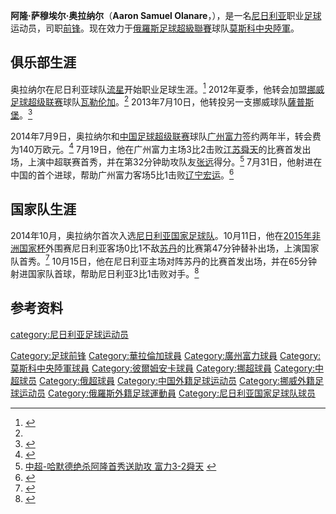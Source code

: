 {{Infobox football biography
| name        = 阿隆·萨穆埃尔<br>Aaron Samuel
| image       = Aaron Samuel Olanare 2016.jpg
| fullname    = Aaron Samuel Olanare
| height      = {{height|m=1.89}}
| birth_date  = {{birth date and age|1994|6|4|df=y}}
| birth_place = [[尼日利亚|尼日利亚]][[哈科特港|哈科特港]]
| currentclub = [[莫斯科中央陸軍足球俱樂部|莫斯科中央陸軍]]
| clubnumber  = 99
| position    = [[前锋_(足球)|前锋]]
| youthyears1 = 
| youthclubs1 = 
| years1      = {{0|0000}}–2012 
| years2      = 2012–2013 
| years3      = 2013–2014 
| years4      = 2014–2017
| years5      = 2016
| years6      = 2017-
| clubs1      = [[流星足球俱乐部|流星]] 
| clubs2      = [[華拉倫加足球會|瓦勒伦加]] 
| clubs3      = [[薩普斯堡足球俱樂部|薩普斯堡]] 
| clubs4      = [[广州富力足球俱乐部|广州富力]]
| clubs5      = → [[莫斯科中央陸軍足球俱樂部|莫斯科中央陸軍]] (外借)
| clubs6      = [[莫斯科中央陸軍足球俱樂部|莫斯科中央陸軍]] 
| caps1       =    | goals1 = 
| caps2       = 15 | goals2 = 1 
| caps3       = 26 | goals3 = 10 
| caps4       = 34 | goals4 = 15
| caps5       = 7  | goals5 = 2
| caps6       = 0  | goals6 = 0
| nationalyears1 = 2014– | nationalteam1  = [[尼日利亚国家足球队|尼日利亚]]
| nationalcaps1  = 2 | nationalgoals1 = 1
| club-update            = 2014年10月7日
| nationalteam-update    = 2014年10月15日
}}
'''阿隆·萨穆埃尔·奥拉纳尔'''（'''Aaron Samuel Olanare'''，{{bd|1994年|6月4日|||Olanare, Aaron}}），是一名[[尼日利亚|尼日利亚]]职业[[足球|足球]]运动员，司职[[前锋_(足球)|前锋]]。现在效力于[[俄羅斯足球超級聯賽|俄羅斯足球超級聯賽]]球队[[莫斯科中央陸軍足球俱樂部|莫斯科中央陸軍]]。

==俱乐部生涯==
奥拉纳尔在尼日利亚球队[[流星足球俱乐部|流星]]开始职业足球生涯。<ref>{{cite web |url=http://www.altomfotball.no/element.do?cmd=player&personId=274076&tournamentId=1&seasonId=335&teamId=314&useFullUrl=false |language=Norwegian |title=Aaron Samuel Olanare |work=altomfotball.no |publisher=TV 2 |accessdate=10 July 2013 |archive-date=2017-07-16 |archive-url=https://web.archive.org/web/20170716214257/http://www.altomfotball.no/element.do?cmd=player&personId=274076&tournamentId=1&seasonId=335&teamId=314&useFullUrl=false |dead-url=no }}</ref> 2012年夏季，他转会加盟[[挪威足球超级联赛|挪威足球超级联赛]]球队[[華拉倫加足球會|瓦勒伦加]]。<ref name="signing" /> 2013年7月10日，他转投另一支挪威球队[[薩普斯堡足球俱樂部|薩普斯堡]]。<ref name="signing">{{cite news|title=Aaron Samuel klar for Sarpsborg 08|url=http://www.sarpsborg08.no/news/article/1h00izxeyl9hq1trapucc2dylm/title/aaron-samuel-klar-for-sarpsborg-08|accessdate=10 July 2013|work=Sarpsborg08.no|date=10 July 2013|language=Norwegian|deadurl=yes|archiveurl=https://web.archive.org/web/20141024095335/http://www.sarpsborg08.no/news/article/1h00izxeyl9hq1trapucc2dylm/title/aaron-samuel-klar-for-sarpsborg-08|archivedate=2014-10-24}}</ref> 

2014年7月9日，奥拉纳尔和[[中国足球超级联赛|中国足球超级联赛]]球队[[广州富力足球俱乐部|广州富力]]签约两年半，转会费为140万欧元。<ref>{{cite web|title=Official : Guangzhou R&F Unveil Aaron Samuel, Handed Jersey Number 25 Worn By|url=http://www.allnigeriasoccer.com/read_news.php?nid=12586|website=http://www.allnigeriasoccer.com|publisher=All Nigeria Soccer|accessdate=9 July 2014|archive-date=2020-09-27|archive-url=https://web.archive.org/web/20200927155543/https://www.allnigeriasoccer.com/read_news.php?nid=12586|dead-url=no}}</ref> 7月19日，他在广州富力主场3比2击败[[江苏舜天足球俱乐部|江苏舜天]]的比赛首发出场，上演中超联赛首秀，并在第32分钟助攻队友[[张远_(足球运动员)|张远]]得分。<ref>[http://sports.21cn.com/gzrffc/news/a/2014/0719/22/27847916.shtml 中超-哈默德绝杀阿隆首秀送助攻 富力3-2舜天] {{webarchive|url=https://web.archive.org/web/20141030212036/http://sports.21cn.com/gzrffc/news/a/2014/0719/22/27847916.shtml |date=2014-10-30 }}</ref> 7月31日，他射进在中国的首个进球，帮助广州富力客场5比1击败[[辽宁足球俱乐部|辽宁宏运]]。<ref>{{Cite web |url=http://sports.163.com/14/0731/22/A2H0VCDG00051C89.html |title=实录-朴钟佑世界波阿隆首球 富力客场5-1灭辽足 |access-date=2014-10-24 |archive-date=2018-12-16 |archive-url=https://web.archive.org/web/20181216210846/http://sports.163.com/14/0731/22/A2H0VCDG00051C89.html |dead-url=no }}</ref> 

==国家队生涯==
2014年10月，奥拉纳尔首次入选[[尼日利亚国家足球队|尼日利亚国家足球队]]。10月11日，他在[[2015年非洲国家杯|2015年非洲国家杯]]外围赛尼日利亚客场0比1不敌[[苏丹国家足球队|苏丹]]的比赛第47分钟替补出场，上演国家队首秀。<ref>{{Cite web |url=http://www.cafonline.com/en-us/competitions/can2015qualificationmorocco/MatchDetails?MatchId=Dv68RUzRsy4P0PvESsp%2btWpY%2fJQb3%2fGu6q871uENV2VfbwRZEng59lKqhJJLZ6Ds |title=Sudan 1 - 0 Nigeria |access-date=2014-10-24 |archive-date=2016-04-01 |archive-url=https://web.archive.org/web/20160401085419/http://www.cafonline.com/en-us/competitions/can2015qualificationmorocco/MatchDetails?MatchId=Dv68RUzRsy4P0PvESsp%2BtWpY%2FJQb3%2FGu6q871uENV2VfbwRZEng59lKqhJJLZ6Ds |dead-url=no }}</ref> 10月15日，他在尼日利亚主场对阵苏丹的比赛首发出场，并在65分钟射进国家队首球，帮助尼日利亚3比1击败对手。<ref>{{Cite web |url=http://www.cafonline.com/en-us/competitions/can2015qualificationmorocco/MatchDetails?MatchId=%2fHySmxwYL4Nj895eYt5beU1zz8WSJ6PcnBLb4z6iLmVHYt%2bHNRm%2bLjPAulrBTfaq |title=Nigeria 3 - 1 Sudan |access-date=2014-10-24 |archive-date=2016-04-01 |archive-url=https://web.archive.org/web/20160401084453/http://www.cafonline.com/en-us/competitions/can2015qualificationmorocco/MatchDetails?MatchId=%2FHySmxwYL4Nj895eYt5beU1zz8WSJ6PcnBLb4z6iLmVHYt%2BHNRm%2BLjPAulrBTfaq |dead-url=no }}</ref>

==参考资料==
{{reflist}}

{{2014年中超分类名单广州富力}}
{{2015年中超分类名单广州富力}}

{{DEFAULTSORT:Olanare, Aaron}}
[[category:尼日利亚足球运动员|category:尼日利亚足球运动员]]
[[Category:足球前锋|Category:足球前锋]]
[[Category:華拉倫加球員|Category:華拉倫加球員]]
[[Category:廣州富力球員|Category:廣州富力球員]]
[[Category:莫斯科中央陸軍球員|Category:莫斯科中央陸軍球員]]
[[Category:彼爾姆安卡球員|Category:彼爾姆安卡球員]]
[[Category:挪超球員|Category:挪超球員]]
[[Category:中超球员|Category:中超球员]]
[[Category:俄超球員|Category:俄超球員]]
[[Category:中国外籍足球运动员|Category:中国外籍足球运动员]]
[[Category:挪威外籍足球运动员|Category:挪威外籍足球运动员]]
[[Category:俄羅斯外籍足球運動員|Category:俄羅斯外籍足球運動員]]
[[Category:尼日利亚国家足球队球员|Category:尼日利亚国家足球队球员]]